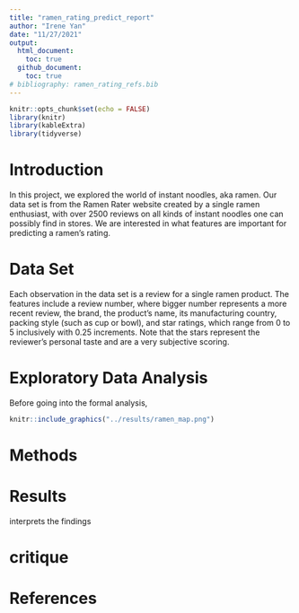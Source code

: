 ```yaml
---
title: "ramen_rating_predict_report"
author: "Irene Yan"
date: "11/27/2021"
output: 
  html_document:
    toc: true
  github_document:
    toc: true
# bibliography: ramen_rating_refs.bib
---
```


```r
knitr::opts_chunk$set(echo = FALSE)
library(knitr)
library(kableExtra)
library(tidyverse)
```


# Introduction

In this project, we explored the world of instant noodles, aka ramen. Our data set is from the Ramen Rater website created by a single ramen enthusiast, with over 2500 reviews on all kinds of instant noodles one can possibly find in stores. We are interested in what features are important for predicting a ramen's rating.

# Data Set

Each observation in the data set is a review for a single ramen product. The features include a review number, where bigger number represents a more recent review, the brand, the product's name, its manufacturing country, packing style (such as cup or bowl), and star ratings, which range from 0 to 5 inclusively with 0.25 increments. Note that the stars represent the reviewer's personal taste and are a very subjective scoring.

# Exploratory Data Analysis

Before going into the formal analysis, 

```r
knitr::include_graphics("../results/ramen_map.png")
```


# Methods

# Results


interprets the findings

# critique


# References
